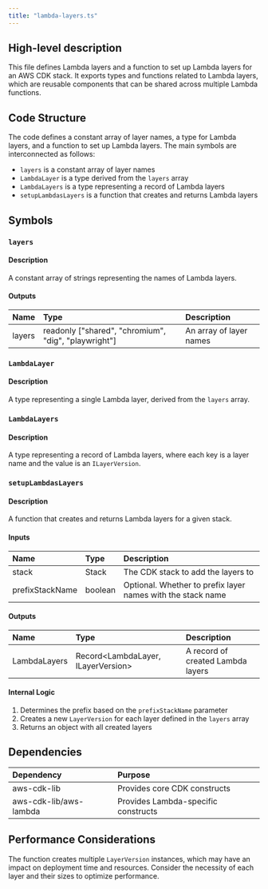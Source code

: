 ```yaml
---
title: "lambda-layers.ts"
---
```


## High-level description
This file defines Lambda layers and a function to set up Lambda layers for an AWS CDK stack. It exports types and functions related to Lambda layers, which are reusable components that can be shared across multiple Lambda functions.

## Code Structure
The code defines a constant array of layer names, a type for Lambda layers, and a function to set up Lambda layers. The main symbols are interconnected as follows:
- `layers` is a constant array of layer names
- `LambdaLayer` is a type derived from the `layers` array
- `LambdaLayers` is a type representing a record of Lambda layers
- `setupLambdasLayers` is a function that creates and returns Lambda layers

## Symbols

### `layers`
#### Description
A constant array of strings representing the names of Lambda layers.

#### Outputs
| Name | Type | Description |
|:-----|:-----|:------------|
| layers | readonly ["shared", "chromium", "dig", "playwright"] | An array of layer names |

### `LambdaLayer`
#### Description
A type representing a single Lambda layer, derived from the `layers` array.

### `LambdaLayers`
#### Description
A type representing a record of Lambda layers, where each key is a layer name and the value is an `ILayerVersion`.

### `setupLambdasLayers`
#### Description
A function that creates and returns Lambda layers for a given stack.

#### Inputs
| Name | Type | Description |
|:-----|:-----|:------------|
| stack | Stack | The CDK stack to add the layers to |
| prefixStackName | boolean | Optional. Whether to prefix layer names with the stack name |

#### Outputs
| Name | Type | Description |
|:-----|:-----|:------------|
| LambdaLayers | Record&lt;LambdaLayer, ILayerVersion&gt; | A record of created Lambda layers |

#### Internal Logic
1. Determines the prefix based on the `prefixStackName` parameter
2. Creates a new `LayerVersion` for each layer defined in the `layers` array
3. Returns an object with all created layers

## Dependencies
| Dependency | Purpose |
|:-----------|:--------|
| aws-cdk-lib | Provides core CDK constructs |
| aws-cdk-lib/aws-lambda | Provides Lambda-specific constructs |

## Performance Considerations
The function creates multiple `LayerVersion` instances, which may have an impact on deployment time and resources. Consider the necessity of each layer and their sizes to optimize performance.
